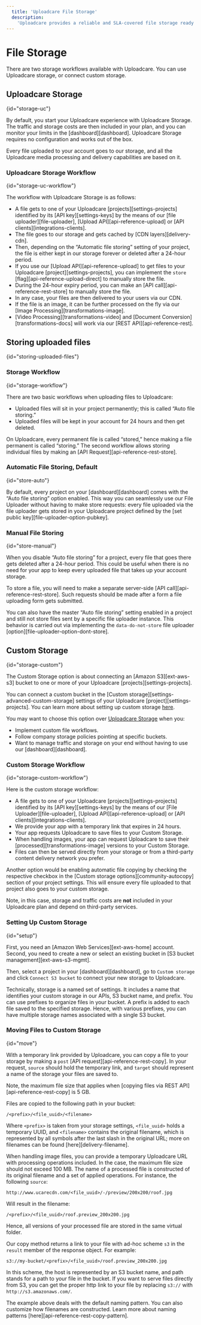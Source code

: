 ```yaml
---
  title: 'Uploadcare File Storage'
  description:
    'Uploadcare provides a reliable and SLA-covered file storage ready to accept your uploads and keep your files.'
---
```



# File Storage

There are two storage workflows available with Uploadcare. You can use Uploadcare storage, or connect custom storage.

<!-- Roma: Custom storage limitations? -->

<!-- Note, at the moment you can only choose an [Amazon S3][ext-aws-s3] bucket as Custom Storage. -->
<!-- You can find cases in which you might prefer Custom Storage over Uploadcare Storage [here](#storage-custom). -->

## Uploadcare Storage
{id="storage-uc"}

By default, you start your Uploadcare experience with Uploadcare Storage.
The traffic and storage costs are then included in your plan, and you can
monitor your limits in the [dashboard][dashboard]. Uploadcare Storage
requires no configuration and works out of the box.

Every file uploaded to your account goes to our storage, and all the Uploadcare
media processing and delivery capabilities are based on it.

### Uploadcare Storage Workflow
{id="storage-uc-workflow"}

The workflow with Uploadcare Storage is as follows:

* A file gets to one of your Uploadcare [projects][settings-projects] identified
  by its [API key][settings-keys] by the means of our [file uploader][file-uploader],
  [Upload API][api-reference-upload] or [API clients][integrations-clients].
* The file goes to our storage and gets cached by [CDN layers][delivery-cdn].
* Then, depending on the “Automatic file storing” setting of your project, the
  file is either kept in our storage forever or deleted after a 24-hour period.
* If you use our [Upload API][api-reference-upload] to get files to your
  Uploadcare [project][settings-projects], you can implement the `store`
  [flag][api-reference-upload-direct] to manually store the file.
* During the 24-hour expiry period, you can make an
  [API call][api-reference-rest-store] to manually store the file.
* In any case, your files are then delivered to your users via our CDN.
* If the file is an image, it can be further processed on the fly via our
  [Image Processing][transformations-image].
* [Video Processing][transformations-video] and
  [Document Conversion][transformations-docs] will work via our
  [REST API][api-reference-rest].

## Storing uploaded files
{id="storing-uploaded-files"}

<Messages>
  <WidgetV3Warning link='/docs/uploads/v2/#autostore' />
  <Migration />
</Messages>

### Storage Workflow
{id="storage-workflow"}

There are two basic workflows when uploading files to Uploadcare:

* Uploaded files will sit in your project permanently; this is called
  “Auto file storing.”
* Uploaded files will be kept in your account for 24 hours and then get
  deleted.

On Uploadcare, every permanent file is called “stored,” hence making a file
permanent is called “storing.” The second workflow allows storing individual
files by making an [API Request][api-reference-rest-store].

### Automatic File Storing, Default
{id="store-auto"}

By default, every project on your [dashboard][dashboard] comes with the
“Auto file storing” option enabled. This way you can seamlessly use our File
Uploader without having to make store requests: every file uploaded via the
file uploader gets stored in your Uploadcare project defined by the
[set public key][file-uploader-option-pubkey].

### Manual File Storing
{id="store-manual"}

When you disable “Auto file storing” for a project, every file that goes there
gets deleted after a 24-hour period. This could be useful when there is no need
for your app to keep every uploaded file that takes up your account storage.

To store a file, you will need to make a separate server-side
[API call][api-reference-rest-store]. Such requests should be made after a form
a file uploading form gets submitted.

You can also have the master “Auto file storing” setting enabled in a project
and still not store files sent by a specific file uploader instance. This behavior is
carried out via implementing the `data-do-not-store` file uploader
[option][file-uploader-option-dont-store].

## Custom Storage
{id="storage-custom"}

The Custom Storage option is about connecting an [Amazon S3][ext-aws-s3] bucket
to one or more of your Uploadcare [projects][settings-projects].

You can connect a custom bucket in the
[Custom storage][settings-advanced-custom-storage] settings of your Uploadcare
[project][settings-projects]. You can learn more about setting up custom storage
[here](#setup).

You may want to choose this option over [Uploadcare Storage](#storage-uc) when
you:

* Implement custom file workflows.
* Follow company storage policies pointing at specific buckets.
* Want to manage traffic and storage on your end without having to use our
  [dashboard][dashboard].

### Custom Storage Workflow
{id="storage-custom-workflow"}

Here is the custom storage workflow:

* A file gets to one of your Uploadcare [projects][settings-projects] identified
  by its [API key][settings-keys] by the means of our [File Uploader][file-uploader],
  [Upload API][api-reference-upload] or [API clients][integrations-clients].
* We provide your app with a temporary link that expires in 24 hours.
* Your app requests Uploadcare to save files to your Custom Storage.
* When handling images, your app can request Uploadcare to save their
  [processed][transformations-image] versions to your Custom Storage.
* Files can then be served directly from your storage or from a third-party
  content delivery network you prefer.

Another option would be enabling automatic file copying by checking the
respective checkbox in the [Custom storage options][community-autocopy]
section of your project settings. This will ensure every file uploaded to that
project also goes to your custom storage.

Note, in this case, storage and traffic costs are **not** included in your
Uploadcare plan and depend on third-party services.

### Setting Up Custom Storage
{id="setup"}

First, you need an [Amazon Web Services][ext-aws-home] account. Second, you need to
create a new or select an existing bucket in [S3 bucket management][ext-aws-s3-mgmt].

Then, select a project in your [dashboard][dashboard], go to `Custom storage`
and click `Connect S3 bucket` to connect your new storage to Uploadcare.

Technically, storage is a named set of settings. It includes a name that
identifies your custom storage in our APIs, S3 bucket name, and prefix. You can
use prefixes to organize files in your bucket. A prefix is added to each file
saved to the specified storage. Hence, with various prefixes, you can have
multiple storage names associated with a single S3 bucket.

### Moving Files to Custom Storage
{id="move"}

With a temporary link provided by Uploadcare, you can copy a file to your
storage by making a `post` [API request][api-reference-rest-copy]. In your
request, `source` should hold the temporary link, and `target` should represent
a name of the storage your files are saved to.

Note, the maximum file size that applies when
[copying files via REST API][api-reference-rest-copy] is 5 GB.

Files are copied to the following path in your bucket:

```
/<prefix>/<file_uuid>/<filename>
```

Where `<prefix>` is taken from your storage settings, `<file_uuid>` holds a
temporary UUID, and `<filename>` contains the original filename, which is
represented by all symbols after the last slash in the original URL; more on
filenames can be found [here][delivery-filename].

When handling image files, you can provide a temporary Uploadcare URL with
processing operations included. In the case, the maximum file size should not
exceed 100 MB.
The name of a processed file is constructed of its original filename and a set
of applied operations. For instance, the following `source`:

```
http://www.ucarecdn.com/<file_uuid>/-/preview/200x200/roof.jpg
```

Will result in the filename:

```
/<prefix>/<file_uuid>/roof.preview_200x200.jpg
```

Hence, all versions of your processed file are stored in the same virtual
folder.

Our copy method returns a link to your file with ad-hoc scheme `s3` in the
`result` member of the response object. For example:

```
s3://my-bucket/<prefix>/<file_uuid>/roof.preview_200x200.jpg
```

In this scheme, the host is represented by an S3 bucket name, and path stands
for a path to your file in the bucket. If you want to serve files directly from
S3, you can get the proper http link to your file by replacing `s3://` with
`http://s3.amazonaws.com/`.

The example above deals with the default naming pattern. You can also customize
how filenames are constructed. Learn more about naming patterns
[here][api-reference-rest-copy-pattern].
